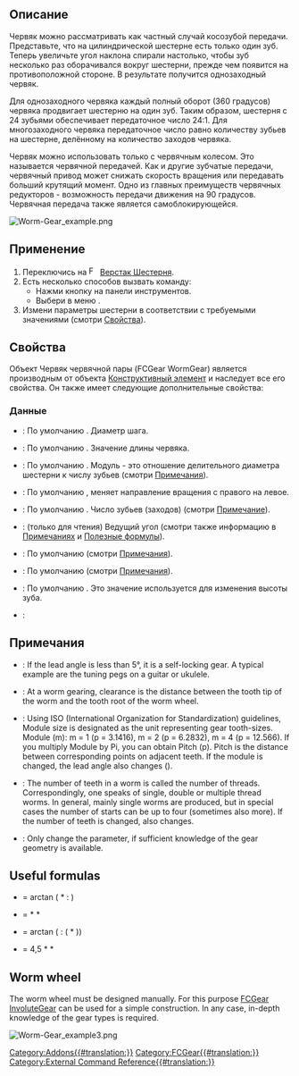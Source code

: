 <languages/>

{{Docnav/ru
|[[FCGear_CrownGear/ru|Коронная Шестерня]] 
|[[FCGear_TimingGear/ru|Распределительная Шестерня]] 
|[[FCGear_Workbench/ru|Шестерня]]
|IconL=FCGear_CrownGear.svg
|IconR=FCGear_TimingGear.svg
|IconC=FCGear_workbench_icon.svg
}}

{{GuiCommand/ru
|Name=FCGear WormGear
|Name/ru=Шестерня Червяк червячной пары
|MenuLocation=Шестерня → Червяк червячной пары
|Workbenches=[[FCGear_Workbench/ru|Шестерня]]
|Shortcut=Нет
|Version=v0.16
|SeeAlso=[[PartDesign_InvoluteGear/ru|Проектная деталь Эвольвентная шестерня]]
}}

<span id="Description"></span>
==Описание==

Червяк можно рассматривать как частный случай косозубой передачи. Представьте, что на цилиндрической шестерне есть только один зуб. Теперь увеличьте угол наклона спирали настолько, чтобы зуб несколько раз оборачивался вокруг шестерни, прежде чем появится на противоположной стороне. В результате получится однозаходный червяк.

Для однозаходного червяка каждый полный оборот (360 градусов) червяка продвигает шестерню на один зуб. Таким образом, шестерня с 24 зубьями обеспечивает передаточное число 24:1. Для многозаходного червяка передаточное число равно количеству зубьев на шестерне, делённому на количество заходов червяка.

Червяк можно использовать только с червячным колесом. Это называется червячной передачей. Как и другие зубчатые передачи, червячный привод может снижать скорость вращения или передавать больший крутящий момент. Одно из главных преимуществ червячных редукторов - возможность передачи движения на 90 градусов. Червячная передача также является самоблокирующейся.

[[Image:Worm-Gear_example.png]]
{{Caption|Червячный вал (количество зубьев 3)}}

<span id="Usage"></span>
== Применение ==

# Переключись на [[Image:FCGear_workbench_icon.svg|16px]] [[FCGear_Workbench/ru|Верстак Шестерня]].
# Есть несколько способов вызвать команду:
#* Нажми кнопку {{Button|[[File:FCGear_WormGear.svg|16px]] [[FCGear_WormGear/ru|Червяк червячной пары]]}} на панели инструментов.
#* Выбери в меню {{MenuCommand|Шестерня → [[File:FCGear_WormGear.svg|16px]] Червяк червячной пары}}.
# Измени параметры шестерни в соответствии с требуемыми значениями (смотри [[#Properties|Свойства]]).

<span id="Properties"></span>
== Свойства ==

Объект Червяк червячной пары (FCGear WormGear) является производным от объекта [[Part_Feature/ru|Конструктивный элемент]] и наследует все его свойства. Он также имеет следующие дополнительные свойства:

<span id="Data"></span>
=== Данные ===

{{Properties_Title|base - базовые}}

* {{PropertyData|diameter - диаметр|Длина}}: По умолчанию {{Value|5 мм}}. Диаметр шага.
* {{PropertyData|height - высота|Длина}}: По умолчанию {{Value|5 мм}}. Значение длины червяка.
* {{PropertyData|module - модуль|Длина}}: По умолчанию {{Value|1 мм}}. Модуль - это отношение делительного диаметра шестерни к числу зубьев (смотри [[#Notes|Примечания]]).
* {{PropertyData|reverse_pitch - обратный_шаг|Булево}}: По умолчанию {{False}}, {{True}} меняет направление вращения с правого на левое.
* {{PropertyData|num_teeth - число_зубьев|Целое число}}: По умолчанию {{Value|3}}. Число зубьев (заходов) (смотри [[#Notes|Примечание]]).

{{Properties_Title|computed - вычисленные}}

* {{PropertyData|beta - бета|Угол}}: (только для чтения) Ведущий угол (смотри также информацию в [[#Notes|Примечаниях]] и [[#Useful_formulas|Полезные формулы]]).

{{Properties_Title|involute - эвольвента}}

* {{PropertyData|pressure_angle - угол_давления|Угол}}: По умолчанию {{Value|20 °}} (смотри [[#Notes|Примечания]]).

{{Properties_Title|tolerance - допуск}}

* {{PropertyData|clearance - зазор|С плавающей точкой}}: По умолчанию {{Value|0.25}} (смотри [[#Notes|Примечания]]).
* {{PropertyData|head - головка|С плавающей точкой}}: По умолчанию {{Value|0 мм}}. Это значение используется для изменения высоты зуба.

{{Properties_Title|version - версия}}

* {{PropertyData|version - версия|Строка}}:

<span id="Notes"></span>
== Примечания ==

* {{Emphasis|beta}}: If the lead angle is less than 5°, it is a self-locking gear. A typical example are the tuning pegs on a guitar or ukulele.
* {{Emphasis|clearance}}: At a worm gearing, clearance is the distance between the tooth tip of the worm and the tooth root of the worm wheel.
* {{Emphasis|module}}: Using ISO (International Organization for Standardization) guidelines, Module size is designated as the unit representing gear tooth-sizes. Module (m): m = 1 (p = 3.1416), m = 2 (p = 6.2832), m = 4 (p = 12.566). If you multiply Module by Pi, you can obtain Pitch (p). Pitch is the distance between corresponding points on adjacent teeth. If the module is changed, the lead angle also changes ({{Emphasis|beta}}).
* {{Emphasis|teeth}}: The number of teeth in a worm is called the number of threads. Correspondingly, one speaks of single, double or multiple thread worms. In general, mainly single worms are produced, but in special cases the number of starts can be up to four (sometimes also more). If the number of teeth is changed, {{Emphasis|beta}} also changes.
* {{Emphasis|pressure_parameter}}: Only change the parameter, if sufficient knowledge of the gear geometry is available.

==Useful formulas==

*{{Emphasis|beta (lead angle)}} = arctan ({{Emphasis|module}} * {{Emphasis|teeth}} : {{Emphasis|pitchdiameter (diameter)}})
*{{Emphasis|axial pitch}} = {{Emphasis|pi}} * {{Emphasis|module}} * {{Emphasis|teeth}}
*{{Emphasis|beta (lead angle)}} = arctan ({{Emphasis|axial pitch}} : ({{Emphasis|pitchdiameter (diameter)}} * {{Emphasis|pi}}))
*{{Emphasis|worm length}} = 4,5 * {{Emphasis|module}} * {{Emphasis|pi}}

==Worm wheel==

The worm wheel must be designed manually. For this purpose [[FCGear_InvoluteGear|FCGear InvoluteGear]] can be used for a simple construction. In any case, in-depth knowledge of the gear types is required.

[[Image:Worm-Gear example3.png]]
{{Caption|Worm with worm wheel}}


{{Docnav
|[[FCGear_CrownGear|CrownGear]] 
|[[FCGear_TimingGear|TimingGear]] 
|[[FCGear_Workbench|FCGear]]
|IconL=FCGear_CrownGear.svg
|IconR=FCGear_TimingGear.svg
|IconC=FCGear_workbench_icon.svg
}}

[[Category:Addons{{#translation:}}]]
[[Category:FCGear{{#translation:}}]]
[[Category:External Command Reference{{#translation:}}]]